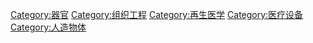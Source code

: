 {{Catmore}}

[[Category:器官|Category:器官]]
[[Category:组织工程|Category:组织工程]]
[[Category:再生医学|Category:再生医学]]
[[Category:医疗设备|Category:医疗设备]]
[[Category:人造物体|Category:人造物体]]